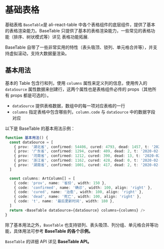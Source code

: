 
<Meta title="基础表格 / 基本用法" />

# 基础表格

基础表格 `BaseTable`是 ali-react-table 中各个表格组件的底层组件，提供了基本的表格渲染能力。BaseTable 只提供了基本的表格渲染能力，一些常见的表格功能（排序、树状模式等）详见 <LinkTo kind="表格功能拓展 / 文档" story="page">表格功能拓展</LinkTo>.

BaseTable 自带了一些非常实用的特性（表头吸顶、锁列、单元格合并等），并支持虚拟滚动，支持大数据量渲染。

## 基本用法

基本的 Table 包含行和列，使用 `columns` 属性来定义列的信息，使用传入的 `dataSource` 属性数据来创建行，这两个属性也是表格组件必传的 props（其他所有 props 都是可选的）。

- `dataSource` 提供表格数据，数组中的每一项对应表格的一行
- `columns` 指定表格中包含哪些列，`column.code` 与 `dataSource` 中的数据字段对应

以下是 BaseTable 的基本用法示例：

```typescript
function 基本用法() {
  const dataSource = [
    { prov: '湖北省', confirmed: 54406, cured: 4793, dead: 1457, t: '2020-02-15 19:52:02' },
    { prov: '广东省', confirmed: 1294, cured: 409, dead: 2, t: '2020-02-15 19:52:02' },
    { prov: '河南省', confirmed: 1212, cured: 390, dead: 13, t: '2020-02-15 19:52:02' },
    { prov: '浙江省', confirmed: 1162, cured: 428, dead: 0, t: '2020-02-15 19:52:02' },
    { prov: '湖南省', confirmed: 1001, cured: 417, dead: 2, t: '2020-02-15 19:52:02' },
  ]

  const columns: ArtColumn[] = [
    { code: 'prov', name: '省份', width: 150 },
    { code: 'confirmed', name: '确诊', width: 100, align: 'right' },
    { code: 'cured', name: '治愈', width: 100, align: 'right' },
    { code: 'dead', name: '死亡', width: 100, align: 'right' },
    { code: 't', name: '最后更新时间', width: 180 },
  ]
  return <BaseTable dataSource={dataSource} columns={columns} />
}
```

<Preview>
  <Story id="基础表格-示例--基本用法" />
</Preview>

除了基本用法之外，`BaseTable` 也支持锁列、表头吸顶、列分组、单元格合并等功能，具体用法可参考 **<LinkTo kind="基础表格 / 示例" story="基本用法">BaseTable 的各个示例</LinkTo>。**

`BaseTable` 的详细 API 详见 **<LinkTo kind="基础表格 / API" story="page">BaseTable API</LinkTo>。**
